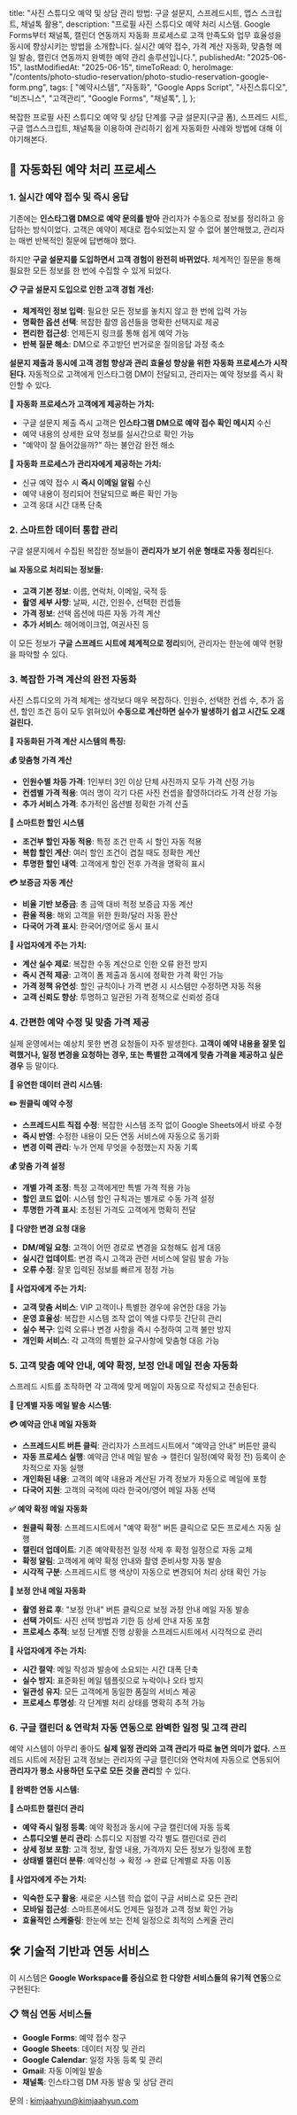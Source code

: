 
  title:
    "사진 스튜디오 예약 및 상담 관리 방법: 구글 설문지, 스프레드시트, 앱스 스크립트, 채널톡 활용",
  description:
    "프로필 사진 스튜디오 예약 처리 시스템. Google Forms부터 채널톡, 캘린더 연동까지 자동화 프로세스로 고객 만족도와 업무 효율성을 동시에 향상시키는 방법을 소개합니다. 실시간 예약 접수, 가격 계산 자동화, 맞춤형 메일 발송, 캘린더 연동까지 완벽한 예약 관리 솔루션입니다.",
  publishedAt: "2025-06-15",
  lastModifiedAt: "2025-06-15",
  timeToRead: 0,
  heroImage:
    "/contents/photo-studio-reservation/photo-studio-reservation-google-form.png",
  tags: [
    "예약시스템",
    "자동화",
    "Google Apps Script",
    "사진스튜디오",
    "비즈니스",
    "고객관리",
    "Google Forms",
    "채널톡",
  ],
};

복잡한 프로필 사진 스튜디오 예약 및 상담 단계를 구글 설문지(구글 폼), 스프레드 시트, 구글 앱스스크립트, 채널톡을 이용하여 관리하기 쉽게 자동화한 사례와 방법에 대해 이야기해본다.

## 🔄 자동화된 예약 처리 프로세스

### 1. 실시간 예약 접수 및 즉시 응답

기존에는 **인스타그램 DM으로 예약 문의를 받아** 관리자가 수동으로 정보를 정리하고 응답하는 방식이었다. 고객은 예약이 제대로 접수되었는지 알 수 없어 불안해했고, 관리자는 매번 반복적인 질문에 답변해야 했다.

하지만 **구글 설문지를 도입하면서 고객 경험이 완전히 바뀌었다.** 체계적인 질문을 통해 필요한 모든 정보를 한 번에 수집할 수 있게 되었다.

<ImageWithCaption
  src="/contents/photo-studio-reservation/photo-studio-reservation-google-form.png"
  alt="예약 구글 설문지 예시"
  width={1024}
  height={604}
/>

**📋 구글 설문지 도입으로 인한 고객 경험 개선:**

- **체계적인 정보 입력**: 필요한 모든 정보를 놓치지 않고 한 번에 입력 가능
- **명확한 옵션 선택**: 복잡한 촬영 옵션들을 명확한 선택지로 제공
- **편리한 접근성**: 언제든지 링크를 통해 쉽게 예약 가능
- **반복 질문 해소**: DM으로 주고받던 번거로운 질의응답 과정 축소

**설문지 제출과 동시에 고객 경험 향상과 관리 효율성 향상을 위한 자동화 프로세스가 시작된다.** 자동적으로 고객에게 인스타그램 DM이 전달되고, 관리자는 예약 정보를 즉시 확인할 수 있다.

**🎯 자동화 프로세스가 고객에게 제공하는 가치:**

- 구글 설문지 제출 즉시 고객은 **인스타그램 DM으로 예약 접수 확인 메시지** 수신
- 예약 내용의 상세한 요약 정보를 실시간으로 확인 가능
- "예약이 잘 들어갔을까?" 하는 불안감 완전 해소

<ImageWithCaption
  src="/contents/photo-studio-reservation/instagram-dm-reservation-confirmation-message.jpeg"
  alt="인스타그램 DM 예약 접수 확인 메시지"
  width={603}
  height={1304}
/>

**🎯 자동화 프로세스가 관리자에게 제공하는 가치:**

- 신규 예약 접수 시 **즉시 이메일 알림** 수신
- 예약 내용이 정리되어 전달되므로 빠른 확인 가능
- 고객 응대 시간 대폭 단축

### 2. 스마트한 데이터 통합 관리

구글 설문지에서 수집된 복잡한 정보들이 **관리자가 보기 쉬운 형태로 자동 정리**된다.

**📊 자동으로 처리되는 정보들:**

- **고객 기본 정보**: 이름, 연락처, 이메일, 국적 등
- **촬영 세부 사항**: 날짜, 시간, 인원수, 선택한 컨셉들
- **가격 정보**: 선택 옵션에 따른 자동 가격 계산
- **추가 서비스**: 헤어메이크업, 여권사진 등

이 모든 정보가 **구글 스프레드 시트에 체계적으로 정리**되어, 관리자는 한눈에 예약 현황을 파악할 수 있다.

<ImageWithCaption
  src="/contents/photo-studio-reservation/google-form-reservation-data-spreadsheet-1.png"
  alt="구글 설문지 예약 접수 정보 스프레드시트 예시"
  width={2876}
  height={1510}
/>

<ImageWithCaption
  src="/contents/photo-studio-reservation/google-form-reservation-data-spreadsheet-2.png"
  alt="예약 정보를 기반으로 계산된 가격이 스프레드 시트에 정리"
  width={2880}
  height={1498}
/>

### 3. 복잡한 가격 계산의 완전 자동화

사진 스튜디오의 가격 체계는 생각보다 매우 복잡하다. 인원수, 선택한 컨셉 수, 추가 옵션, 할인 조건 등이 모두 얽혀있어 **수동으로 계산하면 실수가 발생하기 쉽고 시간도 오래 걸린다.**

**🎯 자동화된 가격 계산 시스템의 특징:**

**💰 맞춤형 가격 계산**

- **인원수별 차등 가격**: 1인부터 3인 이상 단체 사진까지 모두 가격 산정 가능
- **컨셉별 가격 적용**: 여러 명이 각기 다른 사진 컨셉을 촬영하더라도 가격 산정 가능
- **추가 서비스 가격**: 추가적인 옵션별 정확한 가격 산출

**🎁 스마트한 할인 시스템**

- **조건부 할인 자동 적용**: 특정 조건 만족 시 할인 자동 적용
- **복합 할인 계산**: 여러 할인 조건이 겹칠 때도 정확한 계산
- **투명한 할인 내역**: 고객에게 할인 전후 가격을 명확히 표시

**💳 보증금 자동 계산**

- **비율 기반 보증금**: 총 금액 대비 적정 보증금 자동 계산
- **환율 적용**: 해외 고객을 위한 원화/달러 자동 환산
- **다국어 가격 표시**: 한국어/영어로 동시 표시

**🎯 사업자에게 주는 가치:**

- **계산 실수 제로**: 복잡한 수동 계산으로 인한 오류 완전 방지
- **즉시 견적 제공**: 고객이 폼 제출과 동시에 정확한 가격 확인 가능
- **가격 정책 유연성**: 할인 규칙이나 가격 변경 시 시스템만 수정하면 자동 적용
- **고객 신뢰도 향상**: 투명하고 일관된 가격 정책으로 신뢰성 증대

### 4. 간편한 예약 수정 및 맞춤 가격 제공

실제 운영에서는 예상치 못한 변경 요청들이 자주 발생한다. **고객이 예약 내용을 잘못 입력했거나, 일정 변경을 요청하는 경우, 또는 특별한 고객에게 맞춤 가격을 제공하고 싶은 경우** 등 말이다.

**🎯 유연한 데이터 관리 시스템:**

**✏️ 원클릭 예약 수정**

- **스프레드시트 직접 수정**: 복잡한 시스템 조작 없이 Google Sheets에서 바로 수정
- **즉시 반영**: 수정한 내용이 모든 연동 서비스에 자동으로 동기화
- **변경 이력 관리**: 누가 언제 무엇을 수정했는지 자동 기록

**💰 맞춤 가격 설정**

- **개별 가격 조정**: 특정 고객에게만 특별 가격 적용 가능
- **할인 코드 없이**: 시스템 할인 규칙과는 별개로 수동 가격 설정
- **투명한 가격 표시**: 조정된 가격도 고객에게 명확히 전달

**📱 다양한 변경 요청 대응**

- **DM/메일 요청**: 고객이 어떤 경로로 변경을 요청해도 쉽게 대응
- **실시간 업데이트**: 변경 즉시 고객과 관련 서비스에 알림 발송 가능
- **오류 수정**: 잘못 입력된 정보를 빠르게 정정 가능

**🎯 사업자에게 주는 가치:**

- **고객 맞춤 서비스**: VIP 고객이나 특별한 경우에 유연한 대응 가능
- **운영 효율성**: 복잡한 시스템 조작 없이 엑셀 다루듯 간단히 관리
- **실수 복구**: 입력 오류나 변경 사항을 즉시 수정하여 고객 불만 방지
- **개인화 서비스**: 각 고객의 특별한 요구사항에 맞춤형 대응 가능

### 5. 고객 맞춤 예약 안내, 예약 확정, 보정 안내 메일 전송 자동화

스프레드 시트를 조작하면 각 고객에 맞게 메일이 자동으로 작성되고 전송된다.

**🎯 단계별 자동 메일 발송 시스템:**

**💳 예약금 안내 메일 자동화**

- **스프레드시트 버튼 클릭**: 관리자가 스프레드시트에서 "예약금 안내" 버튼만 클릭
- **자동 프로세스 실행**: 예약금 안내 메일 발송 → 캘린더 일정(예약 확정 전) 등록이 순차적으로 자동 실행
- **개인화된 내용**: 고객의 예약 내용과 계산된 가격 정보가 자동으로 메일에 포함
- **다국어 지원**: 고객의 국적에 따라 한국어/영어 메일 자동 선택

<ImageWithCaption
  src="/contents/photo-studio-reservation/automated-reservation-confirmation-email.png"
  alt="자동화되어 전송된 예약 안내 메일 예시"
  width={1852}
  height={1280}
/>

**✅ 예약 확정 메일 자동화**

- **원클릭 확정**: 스프레드시트에서 "예약 확정" 버튼 클릭으로 모든 프로세스 자동 실행
- **캘린더 업데이트**: 기존 예약확정전 일정 삭제 후 확정 일정으로 자동 교체
- **확정 알림**: 고객에게 예약 확정 안내와 촬영 준비사항 자동 발송
- **시각적 구분**: 스프레드시트 행 색상이 자동으로 변경되어 처리 상태 확인 가능

**🎨 보정 안내 메일 자동화**

- **촬영 완료 후**: "보정 안내" 버튼 클릭으로 보정 과정 안내 메일 자동 발송
- **선택 가이드**: 사진 선택 방법과 기한 등 상세 안내 자동 포함
- **프로세스 추적**: 보정 단계별 진행 상황을 스프레드시트에서 시각적으로 관리

**🎯 사업자에게 주는 가치:**

- **시간 절약**: 메일 작성과 발송에 소요되는 시간 대폭 단축
- **실수 방지**: 표준화된 메일 템플릿으로 누락이나 오타 방지
- **일관성 유지**: 모든 고객에게 동일한 품질의 서비스 제공
- **프로세스 투명성**: 각 단계별 처리 상태를 명확히 추적 가능

### 6. 구글 캘린더 & 연락처 자동 연동으로 완벽한 일정 및 고객 관리

예약 시스템이 아무리 좋아도 **실제 일정 관리와 고객 관리가 따로 놀면 의미가 없다.** 스프레드 시트에 저장된 고객 정보는 관리자의 구글 캘린더와 연락처에 자동으로 연동되어 **관리자가 평소 사용하던 도구로 모든 것을 관리**할 수 있다.

**🎯 완벽한 연동 시스템:**

**📅 스마트한 캘린더 관리**

- **예약 즉시 일정 등록**: 예약 확정과 동시에 구글 캘린더에 자동 등록
- **스튜디오별 분리 관리**: 스튜디오 지점별 각각 별도 캘린더로 관리
- **상세 정보 포함**: 고객 정보, 촬영 내용, 가격까지 모든 정보가 일정에 포함
- **상태별 캘린더 분류**: 예약신청 → 확정 → 완료 단계별로 자동 이동

**🎯 사업자에게 주는 가치:**

- **익숙한 도구 활용**: 새로운 시스템 학습 없이 구글 서비스로 모든 관리
- **모바일 접근성**: 스마트폰에서도 언제든 일정과 고객 정보 확인 가능
- **효율적인 스케줄링**: 한눈에 보는 전체 일정으로 최적의 스케줄 관리

## 🛠️ 기술적 기반과 연동 서비스

이 시스템은 **Google Workspace를 중심으로 한 다양한 서비스들의 유기적 연동**으로 구현된다:

### 📋 핵심 연동 서비스들

- **Google Forms**: 예약 접수 창구
- **Google Sheets**: 데이터 저장 및 관리
- **Google Calendar**: 일정 자동 등록 및 관리
- **Gmail**: 자동 이메일 발송
- **채널톡**: 인스타그램 DM 자동 발송 및 상담 관리

문의 : [kimjaahyun@kimjaahyun.com](mailto:kimjaahyun@kimjaahyun.com)
